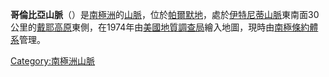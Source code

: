 {{coord|70|14|S|63|51|W|source:GNIS|display=title}}

'''哥倫比亞山脈'''（{{lang-en|Columbia Mountains}}）是[[南極洲|南極洲]]的[[山脈|山脈]]，位於[[帕爾默地|帕爾默地]]，處於[[伊特尼蒂山脈|伊特尼蒂山脈]]東南面30公里的[[戴耶高原|戴耶高原]]東側，在1974年由[[美國地質調查局|美國地質調查局]]繪入地圖，現時由[[南極條約體系|南極條約體系]]管理。

{{Antarctica-geo-stub}}
[[Category:南極洲山脈|Category:南極洲山脈]]